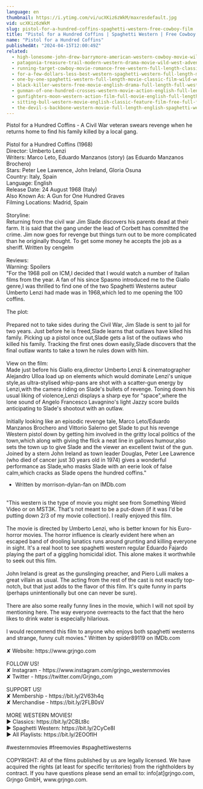 ```yaml
---
language: en
thumbnail: https://i.ytimg.com/vi/ucXKiz6zWkM/maxresdefault.jpg
vid: ucXKiz6zWkM
slug: pistol-for-a-hundred-coffins-spaghetti-western-free-cowboy-film
title: "Pistol for a Hundred Coffins | Spaghetti Western | Free Cowboy Film"
name: "Pistol for a Hundred Coffins"
publishedAt: "2024-04-15T12:00:49Z"
related:
  - high-lonesome-john-drew-barrymore-american-western-cowboy-movie-wild-west-english
  - patagonia-treasure-trail-modern-western-drama-movie-wild-west-adventure-western-movies
  - running-target-cowboy-movie-romance-free-western-full-length-classic-movie
  - for-a-few-dollars-less-best-western-spaghetti-western-full-length-movie-wild-west
  - one-by-one-spaghetti-western-full-length-movie-classic-film-wild-west-cowboys
  - black-killer-western-free-movie-english-drama-full-length-full-western-film
  - gunman-of-one-hundred-crosses-western-movie-action-english-full-length
  - gunfighters-moon-western-action-film-full-movie-english-full-length-film-hd-1080p
  - sitting-bull-western-movie-english-classic-feature-film-free-full-flick-free-western-movies
  - the-devil-s-backbone-western-movie-full-length-english-spaghetti-western-cowboyfilm-watchfree
---
```


Pistol for a Hundred Coffins - A Civil War veteran swears revenge when he returns home to find his family killed by a local gang.<br />
<br />
Pistol for a Hundred Coffins (1968)<br />
Director: Umberto Lenzi<br />
Writers: Marco Leto, Eduardo Manzanos (story) (as Eduardo Manzanos Brochero)<br />
Stars: Peter Lee Lawrence, John Ireland, Gloria Osuna<br />
Country: Italy, Spain<br />
Language: English<br />
Release Date: 24 August 1968 (Italy) <br />
Also Known As: A Gun for One Hundred Graves <br />
Filming Locations: Madrid, Spain <br />
<br />
Storyline: <br />
Returning from the civil war Jim Slade discovers his parents dead at their farm. It is said that the gang under the lead of Corbett has committed the crime. Jim now goes for revenge but things turn out to be more complicated than he originally thought. To get some money he accepts the job as a sheriff. Written by cengelm<br />
<br />
Reviews: <br />
Warning: Spoilers<br />
"For the 1968 poll on ICM,I decided that I would watch a number of Italian films from the year. A fan of his since Spasmo introduced me to the Giallo genre,I was thrilled to find one of the two Spaghetti Westerns auteur Umberto Lenzi had made was in 1968,which led to me opening the 100 coffins.<br />
<br />
The plot:<br />
<br />
Prepared not to take sides during the Civil War, Jim Slade is sent to jail for two years. Just before he is freed,Slade learns that outlaws have killed his family. Picking up a pistol once out,Slade gets a list of the outlaws who killed his family. Tracking the first ones down easily,Slade discovers that the final outlaw wants to take a town he rules down with him.<br />
<br />
View on the film:<br />
Made just before his Giallo era,director Umberto Lenzi & cinematographer Alejandro Ulloa load up on elements which would dominate Lenzi's unique style,as ultra-stylised whip-pans are shot with a scatter-gun energy by Lenzi,with the camera riding on Slade's bullets of revenge. Toning down his usual liking of violence,Lenzi displays a sharp eye for "space",where the lone sound of Angelo Francesco Lavagnino's light Jazzy score builds anticipating to Slade's shootout with an outlaw.<br />
<br />
Initially looking like an episodic revenge tale, Marco Leto/Eduardo Manzanos Brochero and Vittorio Salerno get Slade to put his revenge Western pistol down by getting him involved in the gritty local politics of the town,which along with giving the flick a neat line in gallows humour,also sets the town up to give Slade and the viewer an excellent twist of the gun. Joined by a stern John Ireland as town leader Douglas, Peter Lee Lawrence (who died of cancer just 30 years old in 1974) gives a wonderful performance as Slade,who masks Slade with an eerie look of false calm,which cracks as Slade opens the hundred coffins." <br />
- Written by morrison-dylan-fan on IMDb.com<br />
<br />
"This western is the type of movie you might see from Something Weird Video or on MST3K. That's not meant to be a put-down (if it was I'd be putting down 2/3 of my movie collection). I really enjoyed this film.<br />
<br />
The movie is directed by Umberto Lenzi, who is better known for his Euro-horror movies. The horror influence is clearly evident here when an escaped band of drooling lunatics runs around grunting and killing everyone in sight. It's a real hoot to see spaghetti western regular Eduardo Fajardo playing the part of a giggling homicidal idiot. This alone makes it worthwhile to seek out this film.<br />
<br />
John Ireland is great as the gunslinging preacher, and Piero Lulli makes a great villain as usual. The acting from the rest of the cast is not exactly top-notch, but that just adds to the flavor of this film. It's quite funny in parts (perhaps unintentionally but one can never be sure).<br />
<br />
There are also some really funny lines in the movie, which I will not spoil by mentioning here. The way everyone overreacts to the fact that the hero likes to drink water is especially hilarious.<br />
<br />
I would recommend this film to anyone who enjoys both spaghetti westerns and strange, funny cult movies." Written by spider89119 on IMDb.com<br />
<br />
✘ Website: https://www.grjngo.com<br />
<br />
FOLLOW US!<br />
✘ Instagram - https://www.instagram.com/grjngo_westernmovies<br />
✘ Twitter - https://twitter.com/Grjngo_com<br />
<br />
SUPPORT US!<br />
✘ Membership - https://bit.ly/2V63h4q<br />
✘ Merchandise - https://bit.ly/2FLB0sV<br />
<br />
MORE WESTERN MOVIES! <br />
► Classics: https://bit.ly/2CBLt8c <br />
► Spaghetti Western: https://bit.ly/2CyCe8I <br />
► All Playlists: https://bit.ly/2EOOfIH <br />
<br />
#westernmovies #freemovies #spaghettiwesterns<br />
<br />
COPYRIGHT: All of the films published by us are legally licensed. We have acquired the rights (at least for specific territories) from the rightholders by contract. If you have questions please send an email to: info[at]grjngo.com, Grjngo GmbH, www.grjngo.com.